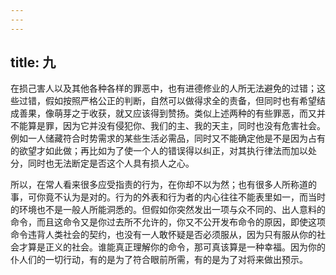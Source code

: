 ```yaml
---
---
---
```

title: 九
---

在损己害人以及其他各种各样的罪恶中，也有进德修业的人所无法避免的过错；这些过错，假如按照严格公正的判断，自然可以做得求全的责备，但同时也有希望结成善果，像萌芽之于收获，就又应该得到赞扬。类似上述两种的有些罪恶，而又并不能算是罪，因为它并没有侵犯你、我们的主、我的天主，同时也没有危害社会。例如一人储藏符合时势需求的某些生活必需品，同时又不能确定他是不是因为占有的欲望才如此做；再比如为了使一个人的错误得以纠正，对其执行律法而加以处分，同时也无法断定是否这个人具有损人之心。

所以，在常人看来很多应受指责的行为，在你却不以为然；也有很多人所称道的事，可你竟不认为是对的。行为的外表和行为者的内心往往不能表里如一，而当时的环境也不是一般人所能洞悉的。但假如你突然发出一项与众不同的、出人意料的命令，而且这命令又是你过去所不允许的，你又不公开发布命令的原因，即使这项命令违背人类社会的契约，也没有一人敢怀疑是否必须服从，因为只有服从你的社会才算是正义的社会。谁能真正理解你的命令，那可真该算是一种幸福。因为你的仆人们的一切行动，有的是为了符合眼前所需，有的是为了对将来做出预示。
